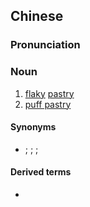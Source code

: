==Chinese==
{{zh-forms}}

===Pronunciation===
{{zh-pron
|m=sūpí
|c=sou1 pei4-2
|cat=n
}}

===Noun===
{{zh-noun}}

# [[flaky]] [[pastry]]
# [[puff pastry]]

====Synonyms====
* {{sense|puff pastry}} {{zh-l|千層餅}}; {{zh-l|千層酥餅}}; {{zh-l|鬆餅}}; {{zh-l|松塔餅}}

====Derived terms====
* {{zh-l|千層酥皮}}